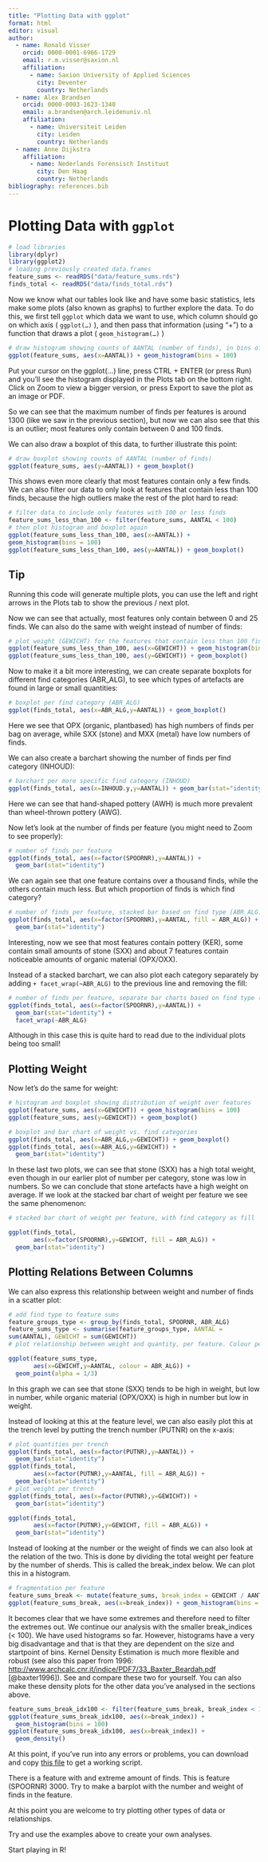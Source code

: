 ```yaml
---
title: "Plotting Data with ggplot"
format: html
editor: visual
author:
  - name: Ronald Visser
    orcid: 0000-0001-6966-1729
    email: r.m.visser@saxion.nl
    affiliation: 
      - name: Saxion University of Applied Sciences
        city: Deventer
        country: Netherlands
  - name: Alex Brandsen
    orcid: 0000-0003-1623-1340
    email: a.brandsen@arch.leidenuniv.nl
    affiliation: 
      - name: Universiteit Leiden
        city: Leiden
        country: Netherlands
  - name: Anne Dijkstra
    affiliation: 
      - name: Nederlands Forensisch Instituut
        city: Den Haag
        country: Netherlands
bibliography: references.bib
---
```


# Plotting Data with `ggplot`

```r
# load libraries
library(dplyr)
library(ggplot2)
# loading previously created data.frames
feature_sums <- readRDS("data/feature_sums.rds")
finds_total <- readRDS("data/finds_total.rds")
```

Now we know what our tables look like and have some basic statistics, lets make some plots (also known as graphs) to further explore the data. To do this, we first tell `ggplot` which data we want to use, which column should go on which axis ( `ggplot(…)` ), and then pass that information (using "+") to a function that draws a plot ( `geom_histogram(…)` )

```r
# draw histogram showing counts of AANTAL (number of finds), in bins of 100 (divide data in 100 parts)
ggplot(feature_sums, aes(x=AANTAL)) + geom_histogram(bins = 100)
```

Put your cursor on the ggplot(...) line, press CTRL + ENTER (or press Run) and you'll see the histogram displayed in the Plots tab on the bottom right. Click on Zoom to view a bigger version, or press Export to save the plot as an image or PDF.

So we can see that the maximum number of finds per features is around 1300 (like we saw in the previous section), but now we can also see that this is an outlier; most features only contain between 0 and 100 finds.

We can also draw a boxplot of this data, to further illustrate this point:

```r
# draw boxplot showing counts of AANTAL (number of finds)
ggplot(feature_sums, aes(y=AANTAL)) + geom_boxplot()
```

This shows even more clearly that most features contain only a few finds. We can also filter our data to only look at features that contain less than 100 finds, because the high outliers make the rest of the plot hard to read:

```r
# filter data to include only features with 100 or less finds
feature_sums_less_than_100 <- filter(feature_sums, AANTAL < 100)
# then plot histogram and boxplot again
ggplot(feature_sums_less_than_100, aes(x=AANTAL)) +
geom_histogram(bins = 100)
ggplot(feature_sums_less_than_100, aes(y=AANTAL)) + geom_boxplot()
```

::: callout-tip
## Tip

Running this code will generate multiple plots, you can use the left and right arrows in the Plots tab to show the previous / next plot.
:::

Now we can see that actually, most features only contain between 0 and 25 finds. We can also do the same with weight instead of number of finds:

```r
# plot weight (GEWICHT) for the features that contain less than 100 finds
ggplot(feature_sums_less_than_100, aes(x=GEWICHT)) + geom_histogram(bins = 100)
ggplot(feature_sums_less_than_100, aes(y=GEWICHT)) + geom_boxplot()
```

Now to make it a bit more interesting, we can create separate boxplots for different find categories (ABR_ALG), to see which types of artefacts are found in large or small quantities:

```r
# boxplot per find category (ABR_ALG)
ggplot(finds_total, aes(x=ABR_ALG,y=AANTAL)) + geom_boxplot()
```

Here we see that OPX (organic, plantbased) has high numbers of finds per bag on average, while SXX (stone) and MXX (metal) have low numbers of finds.

We can also create a barchart showing the number of finds per find category (INHOUD):

```r
# barchart per more specific find category (INHOUD)
ggplot(finds_total, aes(x=INHOUD.y,y=AANTAL)) + geom_bar(stat="identity")

```

Here we can see that hand-shaped pottery (AWH) is much more prevalent than wheel-thrown pottery (AWG).

Now let's look at the number of finds per feature (you might need to Zoom to see properly):

```r
# number of finds per feature
ggplot(finds_total, aes(x=factor(SPOORNR),y=AANTAL)) + 
  geom_bar(stat="identity")
```

We can again see that one feature contains over a thousand finds, while the others contain much less. But which proportion of finds is which find category?

```r
# number of finds per feature, stacked bar based on find type (ABR_ALG)
ggplot(finds_total, aes(x=factor(SPOORNR),y=AANTAL, fill = ABR_ALG)) + 
  geom_bar(stat="identity")
```

Interesting, now we see that most features contain pottery (KER), some contain small amounts of stone (SXX) and about 7 features contain noticeable amounts of organic material (OPX/OXX).

Instead of a stacked barchart, we can also plot each category separately by adding `+ facet_wrap(~ABR_ALG)` to the previous line and removing the fill:

```r
# number of finds per feature, separate bar charts based on find type (ABR_ALG)
ggplot(finds_total, aes(x=factor(SPOORNR),y=AANTAL)) + 
  geom_bar(stat="identity") + 
  facet_wrap(~ABR_ALG)
```

Although in this case this is quite hard to read due to the individual plots being too small!

## Plotting Weight

Now let's do the same for weight:

```r
# histogram and boxplot showing distribution of weight over features
ggplot(feature_sums, aes(x=GEWICHT)) + geom_histogram(bins = 100)
ggplot(feature_sums, aes(y=GEWICHT)) + geom_boxplot()

# boxplot and bar chart of weight vs. find categories
ggplot(finds_total, aes(x=ABR_ALG,y=GEWICHT)) + geom_boxplot()
ggplot(finds_total, aes(x=ABR_ALG,y=GEWICHT)) + 
  geom_bar(stat="identity")
```

In these last two plots, we can see that stone (SXX) has a high total weight, even though in our earlier plot of number per category, stone was low in numbers. So we can conclude that stone artefacts have a high weight on average. If we look at the stacked bar chart of weight per feature we see the same phenomenon:

```r
# stacked bar chart of weight per feature, with find category as fill

ggplot(finds_total, 
       aes(x=factor(SPOORNR),y=GEWICHT, fill = ABR_ALG)) +
  geom_bar(stat="identity")
```

## Plotting Relations Between Columns

We can also express this relationship between weight and number of finds in a scatter plot:

```r
# add find type to feature sums
feature_groups_type <- group_by(finds_total, SPOORNR, ABR_ALG)
feature_sums_type <- summarise(feature_groups_type, AANTAL =
sum(AANTAL), GEWICHT = sum(GEWICHT))
# plot relationship between weight and quantity, per feature. Colour per find type

ggplot(feature_sums_type, 
       aes(x=GEWICHT,y=AANTAL, colour = ABR_ALG)) +
  geom_point(alpha = 1/3)
```

In this graph we can see that stone (SXX) tends to be high in weight, but low in number, while organic material (OPX/OXX) is high in number but low in weight.

Instead of looking at this at the feature level, we can also easily plot this at the trench level by putting the trench number (PUTNR) on the x-axis:

```r
# plot quantities per trench
ggplot(finds_total, aes(x=factor(PUTNR),y=AANTAL)) + 
  geom_bar(stat="identity")
ggplot(finds_total, 
       aes(x=factor(PUTNR),y=AANTAL, fill = ABR_ALG)) + 
  geom_bar(stat="identity")
# plot weight per trench
ggplot(finds_total, aes(x=factor(PUTNR),y=GEWICHT)) + 
  geom_bar(stat="identity")

ggplot(finds_total, 
       aes(x=factor(PUTNR),y=GEWICHT, fill = ABR_ALG)) +
  geom_bar(stat="identity")
```

Instead of looking at the number or the weight of finds we can also look at the relation of the two. This is done by dividing the total weight per feature by the number of sherds. This is called the break_index below. We can plot this in a histogram.

```r
# fragmentation per feature
feature_sums_break <- mutate(feature_sums, break_index = GEWICHT / AANTAL)
ggplot(feature_sums_break, aes(x=break_index)) + geom_histogram(bins = 100)
```

It becomes clear that we have some extremes and therefore need to filter the extremes out. We continue our analysis with the smaller break_indices (\< 100). We have used histograms so far. However, histograms have a very big disadvantage and that is that they are dependent on the size and startpoint of bins. Kernel Density Estimation is much more flexible and robust (see also this paper from 1996: <http://www.archcalc.cnr.it/indice/PDF7/33_Baxter_Beardah.pdf> [@baxter1996]). See and compare these two for yourself. You can also make these density plots for the other data you've analysed in the sections above.

```r
feature_sums_break_idx100 <- filter(feature_sums_break, break_index < 100)
ggplot(feature_sums_break_idx100, aes(x=break_index)) + 
  geom_histogram(bins = 100)
ggplot(feature_sums_break_idx100, aes(x=break_index)) + 
  geom_density()
```

At this point, if you've run into any errors or problems, you can download and copy [this file](https://github.com/RonaldVisser/R_4_Archaeology/blob/main/R/checkpoint2.R) to get a working script.

There is a feature with and extreme amount of finds. This is feature (SPOORNR) 3000. Try to make a barplot with the number and weight of finds in the feature.

At this point you are welcome to try plotting other types of data or relationships.

Try and use the examples above to create your own analyses.

Start playing in R!
